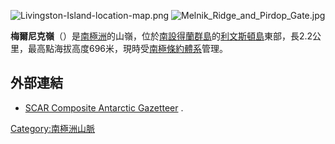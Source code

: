 [[Image:Livingston-Island-location-map.png|thumb]]
[[Image:Melnik_Ridge_and_Pirdop_Gate.jpg|thumb]]

'''梅爾尼克嶺'''（{{lang-en|Melnik Ridge}}）是[[南極洲|南極洲]]的山嶺，位於[[南設得蘭群島|南設得蘭群島]]的[[利文斯頓島|利文斯頓島]]東部，長2.2公里，最高點海拔高度696米，現時受[[南極條約體系|南極條約體系]]管理。

==外部連結==
* [http://data.aad.gov.au/aadc/gaz/scar/ SCAR Composite Antarctic Gazetteer] {{WebCite|url=https://www.webcitation.org/5ug2CfC7m?url=http://data.aad.gov.au/aadc/gaz/scar/ |date=20101202140255 |dateformat=iso }}.

{{Antarctica-geo-stub}}
[[Category:南極洲山脈|Category:南極洲山脈]]